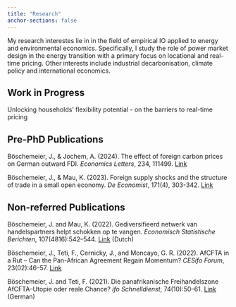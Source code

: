 ```yaml
---
title: "Research"
anchor-sections: false
---
```


My research interestes lie in in the field of empirical IO applied to energy and environmental economics. Specifically, I study the role of power market design in the energy transition with a primary focus on locational and real-time pricing. Other interests include industrial decarbonisation, climate policy and international economics. 


## Work in Progress

Unlocking households’ flexibility potential - on
the barriers to real-time pricing

## Pre-PhD Publications

Böschemeier, J., & Jochem, A. (2024). The effect of foreign carbon prices on German outward FDI. *Economics Letters*, 234, 111499. [Link](https://www.sciencedirect.com/science/article/pii/S0165176523005256)

Böschemeier, J., & Mau, K. (2023). Foreign supply shocks and the structure of trade in a small open economy. *De Economist*, 171(4), 303-342. [Link](https://link.springer.com/article/10.1007/s10645-023-09425-z)



## Non-referred Publications

Böschemeier, J. and Mau, K. (2022). Gediversifieerd netwerk van handelspartners helpt
schokken op te vangen. *Economisch Statistische Berichten*, 107(4816):542–544.  [Link](https://esb.nu/gediversifieerd-netwerk-van-handelspartners-helpt-schokken-op-te-vangen/#:~:text=We%20laten%20zien%20dat%20industrie%C3%ABn,te%20verminderen%20in%20onzekere%20tijden.) (Dutch)


Böschemeier, J., Teti, F., Cernicky, J., and Moncayo, G. R. (2022). AfCFTA in a Rut –
Can the Pan-African Agreement Regain Momentum? *CESifo Forum*, 23(02):46–57. [Link](https://www.cesifo.org/en/publications/2022/article-journal/afcfta-rut-can-pan-african-agreement-regain-momentum)


Böschemeier, J. and Teti, F. (2021). Die panafrikanische Freihandelszone AfCFTA–Utopie
oder reale Chance? *ifo Schnelldienst*, 74(10):50–61. [Link](https://www.ifo.de/publikationen/2021/aufsatz-zeitschrift/die-panafrikanische-freihandelszone-afcfta-utopie-oder-reale6)
 (German) 

